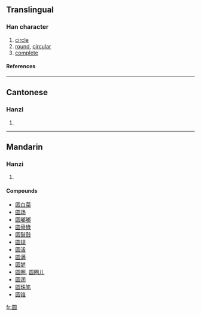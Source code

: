 {{see|圓}}

==Translingual==
===Han character===
{{Han char|rn=31|rad=囗|as=07|sn=10|four=|canj=田口月人 (WRBO)}}
# [[circle]]
# [[round]], [[circular]]
# [[complete]]
====References====
{{Han ref|kx=0219.041|hdz=10719.070|uh=5706|ud=22278}}
----
==Cantonese==
===Hanzi===
{{yue-hanzi|jyut=|y=yun4}}
# {{defn|Cantonese}}
----
==Mandarin==
===Hanzi===
{{cmn-hanzi|tra=圓|pin=[[yuán]] ([[yuan2]])|wg=yüan<sup>2</sup>}}
# {{defn|Mandarin}}

====Compounds====
*[[圆白菜]]
*[[圆场]]
*[[圆嘟嘟]]
*[[圆骨碌]]
*[[圆鼓鼓]]
*[[圆规]]
*[[圆活]]
*[[圆满]]
*[[圆梦]]
*[[圆圈]], [[圆圈儿]]
*[[圆润]]
*[[圆珠笔]]
*[[圆锥]]

[[fr:圆]]